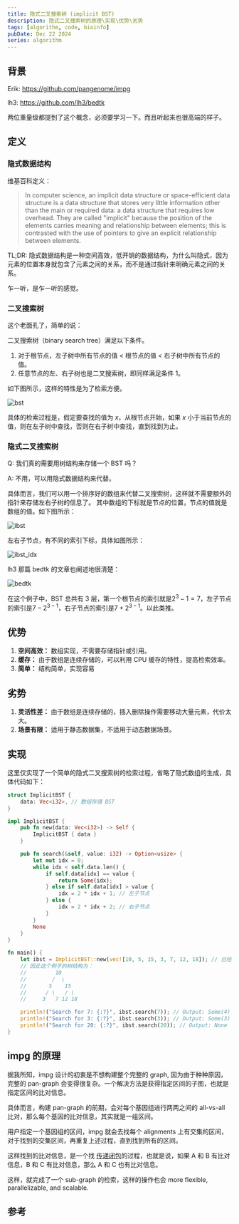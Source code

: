 ```yaml
---
title: 隐式二叉搜索树 (implicit BST)
description: 隐式二叉搜索树的原理\实现\优势\劣势
tags: [algorithm, code, bioinfo]
pubDate: Dec 22 2024
series: algorithm
---
```



## 背景

Erik: https://github.com/pangenome/impg

lh3: https://github.com/lh3/bedtk

两位重量级都提到了这个概念，必须要学习一下。而且听起来也很高端的样子。


## 定义

### 隐式数据结构

维基百科定义：

> In computer science, an implicit data structure or space-efficient data structure is a data structure that stores very little information other than the main or required data: a data structure that requires low overhead. They are called "implicit" because the position of the elements carries meaning and relationship between elements; this is contrasted with the use of pointers to give an explicit relationship between elements.

TL;DR: 隐式数据结构是一种空间高效，低开销的数据结构，为什么叫隐式，因为元素的位置本身就包含了元素之间的关系，而不是通过指针来明确元素之间的关系。

乍一听，是乍一听的感觉。

### 二叉搜索树

这个老面孔了，简单的说：

二叉搜索树（binary search tree）满足以下条件。

1. 对于根节点，左子树中所有节点的值 < 根节点的值 < 右子树中所有节点的值。
2. 任意节点的左、右子树也是二叉搜索树，即同样满足条件 1。

如下图所示，这样的特性是为了检索方便。

![bst](https://www.hello-algo.com/chapter_tree/binary_search_tree.assets/binary_search_tree.png)

具体的检索过程是，假定要查找的值为 $x$，从根节点开始，如果 $x$ 小于当前节点的值，则在左子树中查找，否则在右子树中查找，直到找到为止。

### 隐式二叉搜索树

Q: 我们真的需要用树结构来存储一个 BST 吗？

A: 不用，可以用隐式数据结构来代替。

具体而言，我们可以用一个排序好的数组来代替二叉搜索树，这样就不需要额外的指针来存储左右子树的信息了。
其中数组的下标就是节点的位置，节点的值就是数组的值。如下图所示：

![ibst](https://raw.githubusercontent.com/wjwei-handsome/wwjPic/main/img/20240825143026.png)

左右子节点，有不同的索引下标，具体如图所示：

![ibst_idx](https://raw.githubusercontent.com/wjwei-handsome/wwjPic/main/img/20240825143155.png)

lh3 那篇 bedtk 的文章也阐述地很清楚：

![bedtk](https://raw.githubusercontent.com/wjwei-handsome/wwjPic/main/img/20240825143605.png)

在这个例子中，BST 总共有 3 层，第一个根节点的索引就是$2^{3}-1=7$，左子节点的索引是$7-2^{3-1}$，右子节点的索引是$7+2^{3-1}$。以此类推。

## 优势

1. **空间高效：** 数组实现，不需要存储指针或引用。
2. **缓存：** 由于数组是连续存储的，可以利用 CPU 缓存的特性，提高检索效率。
3. **简单：** 结构简单，实现容易

## 劣势

1. **灵活性差：** 由于数组是连续存储的，插入删除操作需要移动大量元素，代价太大。
2. **场景有限：** 适用于静态数据集，不适用于动态数据场景。

## 实现

这里仅实现了一个简单的隐式二叉搜索树的检索过程，省略了隐式数组的生成，具体代码如下：

```rust
struct ImplicitBST {
    data: Vec<i32>, // 数组存储 BST
}

impl ImplicitBST {
    pub fn new(data: Vec<i32>) -> Self {
        ImplicitBST { data }
    }

    pub fn search(&self, value: i32) -> Option<usize> {
        let mut idx = 0;
        while idx < self.data.len() {
            if self.data[idx] == value {
                return Some(idx);
            } else if self.data[idx] > value {
                idx = 2 * idx + 1; // 左子节点
            } else {
                idx = 2 * idx + 2; // 右子节点
            }
        }
        None
    }
}

fn main() {
    let ibst = ImplicitBST::new(vec![10, 5, 15, 3, 7, 12, 18]); // 已经排序好的数组，第一个节点为根节点，左节点索引为 2*i+1, 右节点索引为 2*i+2
    // 因此这个例子的树结构为：
    //         10
    //        /  \
    //       5    15
    //      / \   / \
    //     3   7 12 18

    println!("Search for 7: {:?}", ibst.search(7)); // Output: Some(4)
    println!("Search for 3: {:?}", ibst.search(3)); // Output: Some(3)
    println!("Search for 20: {:?}", ibst.search(20)); // Output: None
}
```

## impg 的原理

据我所知，impg 设计的初衷是不想构建整个完整的 graph, 因为由于种种原因，完整的 pan-graph 会变得很复杂。一个解决方法是获得指定区间的子图，也就是指定区间的比对信息。

具体而言，构建 pan-graph 的前期，会对每个基因组进行两两之间的 all-vs-all 比对，那么每个基因的比对信息，其实就是一组区间。

用户指定一个基因组的区间，impg 就会去找每个 alignments 上有交集的区间，对于找到的交集区间，再重复上述过程，直到找到所有的区间。

这样找到的比对信息，是一个找 [传递闭包](./transitive_closure)的过程，也就是说，如果 A 和 B 有比对信息，B 和 C 有比对信息，那么 A 和 C 也有比对信息。

这样，就完成了一个 sub-graph 的检索，这样的操作也会 more flexible, parallelizable, and scalable.

## 参考
